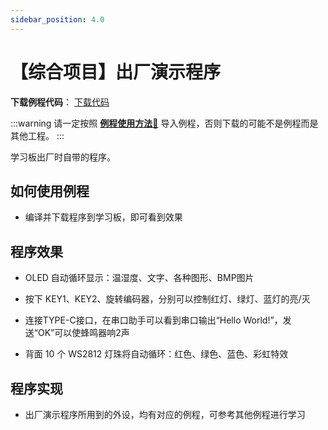 ```yaml
---
sidebar_position: 4.0
---
```

# 【综合项目】出厂演示程序

**下载例程代码**： <a href="https://pan.baidu.com/s/1nvJdtG3UE5SBQXWMhcXP9g?pwd=6666" class="source_download_button" target="_blank">下载代码</a> 

:::warning
请一定按照 <a href="/docs/stm32/example/HowToImportExample" target="_blank">**例程使用方法🔗**</a> 导入例程，否则下载的可能不是例程而是其他工程。
:::

学习板出厂时自带的程序。

## 如何使用例程

- 编译并下载程序到学习板，即可看到效果

## 程序效果

- OLED 自动循环显示：温湿度、文字、各种图形、BMP图片

- 按下 KEY1、KEY2、旋转编码器，分别可以控制红灯、绿灯、蓝灯的亮/灭

- 连接TYPE-C接口，在串口助手可以看到串口输出“Hello World!”，发送“OK”可以使蜂鸣器响2声

- 背面 10 个 WS2812 灯珠将自动循环：红色、绿色、蓝色、彩虹特效

## 程序实现

- 出厂演示程序所用到的外设，均有对应的例程，可参考其他例程进行学习